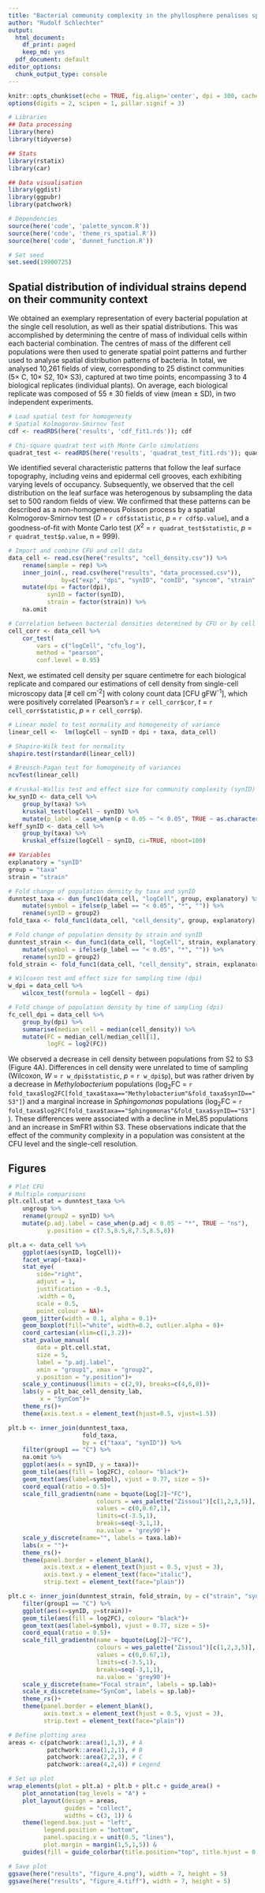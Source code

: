 ```yaml
---
title: "Bacterial community complexity in the phyllosphere penalises specialists over generalists - Results Section 2"
author: "Rudolf Schlechter"
output:
  html_document:
    df_print: paged
    keep_md: yes
  pdf_document: default
editor_options: 
  chunk_output_type: console
---
```


```r
knitr::opts_chunk$set(echo = TRUE, fig.align='center', dpi = 300, cache = TRUE)
options(digits = 2, scipen = 1, pillar.signif = 3)

# Libraries
## Data processing
library(here)
library(tidyverse)

## Stats
library(rstatix)
library(car)

## Data visualisation
library(ggdist)
library(ggpubr)
library(patchwork)

# Dependencies
source(here('code', 'palette_syncom.R'))
source(here('code', 'theme_rs_spatial.R'))
source(here('code', 'dunnet_function.R'))

# Set seed
set.seed(19900725)
```

## Spatial distribution of individual strains depend on their community context

We obtained an exemplary representation of every bacterial population at the single cell resolution, as well as their spatial distributions. This was accomplished by determining the centre of mass of individual cells within each bacterial combination. The centres of mass of the different cell populations were then used to generate spatial point patterns and further used to analyse spatial distribution patterns of bacteria. In total, we analysed 10,261 fields of view, corresponding to 25 distinct communities (5× C, 10× S2, 10× S3), captured at two time points, encompassing 3 to 4 biological replicates (individual plants). On average, each biological replicate was composed of 55 ± 30 fields of view (mean ± SD), in two independent experiments. 

```r
# Load spatial test for homogeneity
# Spatial Kolmogorov-Smirnov Test
cdf <- readRDS(here('results', 'cdf_fit1.rds')); cdf

# Chi-square quadrat test with Monte Carlo simulations
quadrat_test <- readRDS(here('results', 'quadrat_test_fit1.rds')); quadrat_test
```

We identified several characteristic patterns that follow the leaf surface topography, including veins and epidermal cell grooves, each exhibiting varying levels of occupancy. Subsequently, we observed that the cell distribution on the leaf surface was heterogenous by subsampling the data set to 500 random fields of view. We confirmed that these patterns can be described as a non-homogeneous Poisson process by a spatial Kolmogorov-Smirnov test (*D* = `r cdf$statistic`, *p* = `r cdf$p.value`), and a goodness-of-fit with Monte Carlo test ($X^{2}$ = `r quadrat_test$statistic`, *p* = `r quadrat_test$p.value`, n = 999).


```r
# Import and combine CFU and cell data
data_cell <- read.csv(here("results", "cell_density.csv")) %>% 
    rename(sample = rep) %>% 
    inner_join(., read.csv(here("results", "data_processed.csv")), 
               by=c("exp", "dpi", "synID", "comID", "syncom", "strain", "sample", "channel")) %>% 
    mutate(dpi = factor(dpi),
           synID = factor(synID),
           strain = factor(strain)) %>% 
    na.omit

# Correlation between bacterial densities determined by CFU or by cell counts
cell_corr <- data_cell %>% 
    cor_test(
        vars = c("logCell", "cfu_log"),
        method = "pearson",
        conf.level = 0.95)
```


Next, we estimated cell density per square centimetre for each biological replicate and compared our estimations of cell density from single-cell microscopy data [# cell cm^-2^] with colony count data [CFU gFW^-1^], which were positively correlated (Pearson's *r* = `r cell_corr$cor`, *t* = `r cell_corr$statistic`, *p* = `r cell_corr$p`).


```r
# Linear model to test normality and homogeneity of variance
linear_cell <-  lm(logCell ~ synID + dpi + taxa, data_cell)

# Shapiro-Wilk test for normality
shapiro.test(rstandard(linear_cell))

# Breusch-Pagan test for homogeneity of variances
ncvTest(linear_cell)
```

```r
# Kruskal-Wallis test and effect size for community complexity (synID) grouped by taxa
kw_synID <- data_cell %>%
    group_by(taxa) %>% 
    kruskal_test(logCell ~ synID) %>% 
    mutate(p_label = case_when(p < 0.05 ~ "< 0.05", TRUE ~ as.character(p)))
keff_synID <- data_cell %>% 
    group_by(taxa) %>% 
    kruskal_effsize(logCell ~ synID, ci=TRUE, nboot=100)

## Variables
explanatory = "synID"
group = "taxa"
strain = "strain"

# Fold change of population density by taxa and synID
dunntest_taxa <- dun_func1(data_cell, "logCell", group, explanatory) %>% 
    mutate(symbol = ifelse(p_label == "< 0.05", "*", "")) %>% 
    rename(synID = group2)
fold_taxa <- fold_func1(data_cell, "cell_density", group, explanatory)

# Fold change of population density by strain and synID
dunntest_strain <- dun_func1(data_cell, "logCell", strain, explanatory) %>% 
    mutate(symbol = ifelse(p_label == "< 0.05", "*", "")) %>% 
    rename(synID = group2)
fold_strain <- fold_func1(data_cell, "cell_density", strain, explanatory)

```

```r
# Wilcoxon test and effect size for sampling time (dpi)
w_dpi = data_cell %>% 
    wilcox_test(formula = logCell ~ dpi)

# Fold change of population density by time of sampling (dpi)
fc_cell_dpi = data_cell %>% 
    group_by(dpi) %>% 
    summarise(median_cell = median(cell_density)) %>% 
    mutate(FC = median_cell/median_cell[1],
           logFC = log2(FC))
```

We observed a decrease in cell density between populations from S2 to S3 (Figure 4A). Differences in cell density were unrelated to time of sampling (Wilcoxon,  *W* = `r w_dpi$statistic`, *p* = `r w_dpi$p`), but was rather driven by a decrease in *Methylobacterium* populations (log~2~FC = `r fold_taxa$log2FC[fold_taxa$taxa=="Methylobacterium"&fold_taxa$synID=="S3"]`) and a marginal increase in *Sphingomonas* populations (log~2~FC = `r fold_taxa$log2FC[fold_taxa$taxa=="Sphingomonas"&fold_taxa$synID=="S3"]`). These differences were associated with a decline in MeL85 populations and an increase in SmFR1 within S3. These observations indicate that the effect of the community complexity in a population was consistent at the CFU level and the single-cell resolution.


## Figures

```r
# Plot CFU
# Multiple comparisons
plt.cell.stat = dunntest_taxa %>% 
    ungroup %>% 
    rename(group2 = synID) %>% 
    mutate(p.adj.label = case_when(p.adj < 0.05 ~ "*", TRUE ~ "ns"), 
           y.position = c(7.5,8.5,8,7.5,8.5,8))

plt.a <- data_cell %>% 
    ggplot(aes(synID, logCell))+
    facet_wrap(~taxa)+
    stat_eye(
        side="right",
        adjust = 1,
        justification = -0.3,
        .width = 0,
        scale = 0.5,
        point_colour = NA)+
    geom_jitter(width = 0.1, alpha = 0.1)+
    geom_boxplot(fill="white", width=0.2, outlier.alpha = 0)+
    coord_cartesian(xlim=c(1,3.2))+
    stat_pvalue_manual(
        data = plt.cell.stat,
        size = 5,
        label = "p.adj.label",
        xmin = "group1", xmax = "group2",
        y.position = "y.position")+
    scale_y_continuous(limits = c(2,9), breaks=c(4,6,8))+
    labs(y = plt_bac_cell_density_lab,
         x = "SynCom")+
    theme_rs()+
    theme(axis.text.x = element_text(hjust=0.5, vjust=1.5))

plt.b <- inner_join(dunntest_taxa, 
                     fold_taxa, 
                     by = c("taxa", "synID")) %>% 
    filter(group1 == "C") %>%
    na.omit %>% 
    ggplot(aes(x = synID, y = taxa))+
    geom_tile(aes(fill = log2FC), colour= "black")+
    geom_text(aes(label=symbol), vjust = 0.77, size = 5)+
    coord_equal(ratio = 0.5)+
    scale_fill_gradientn(name = bquote(Log[2]~"FC"), 
                         colours = wes_palette("Zissou1")[c(1,2,3,5)], 
                         values = c(0,0.67,1), 
                         limits=c(-3.5,1), 
                         breaks=seq(-3,1,1), 
                         na.value = 'grey90')+
    scale_y_discrete(name="", labels = taxa.lab)+
    labs(x = "")+
    theme_rs()+
    theme(panel.border = element_blank(),
          axis.text.x = element_text(hjust = 0.5, vjust = 3),
          axis.text.y = element_text(face="italic"),
          strip.text = element_text(face="plain"))

plt.c <- inner_join(dunntest_strain, fold_strain, by = c("strain", "synID")) %>% 
    filter(group1 == "C") %>% 
    ggplot(aes(x=synID, y=strain))+
    geom_tile(aes(fill = log2FC), colour= "black")+
    geom_text(aes(label=symbol), vjust = 0.77, size = 5)+
    coord_equal(ratio = 0.5)+
    scale_fill_gradientn(name = bquote(Log[2]~"FC"), 
                         colours = wes_palette("Zissou1")[c(1,2,3,5)], 
                         values = c(0,0.67,1), 
                         limits=c(-3.5,1), 
                         breaks=seq(-3,1,1), 
                         na.value = 'grey90')+
    scale_y_discrete(name="Focal strain", labels = sp.lab)+
    scale_x_discrete(name="SynCom", labels = sp.lab)+
    theme_rs()+
    theme(panel.border = element_blank(),
          axis.text.x = element_text(hjust = 0.5, vjust = 3),
          strip.text = element_text(face="plain"))

```

```r

# Define plotting area
areas <- c(patchwork::area(1,1,3), # A
           patchwork::area(1,2,1), # B
           patchwork::area(2,2,3), # C
           patchwork::area(4,2,4)) # Legend

# Set up plot
wrap_elements(plot = plt.a) + plt.b + plt.c + guide_area() +
    plot_annotation(tag_levels = "A") + 
    plot_layout(design = areas, 
                guides = "collect",
                widths = c(3, 1)) & 
    theme(legend.box.just = "left",
          legend.position = "bottom",
          panel.spacing.x = unit(0.5, "lines"),
          plot.margin = margin(1,5,1,5)) &
    guides(fill = guide_colorbar(title.position="top", title.hjust = 0.5))

# Save plot
ggsave(here("results", "figure_4.png"), width = 7, height = 5)
ggsave(here("results", "figure_4.tiff"), width = 7, height = 5)

```
